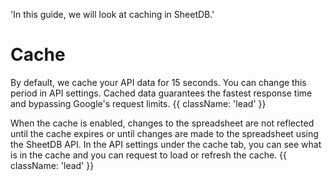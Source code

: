   'In this guide, we will look at caching in SheetDB.'

# Cache

By default, we cache your API data for 15 seconds. You can change this period in API settings. Cached data guarantees the fastest response time and bypassing Google's request limits. {{ className: 'lead' }}

When the cache is enabled, changes to the spreadsheet are not reflected until the cache expires or until changes are made to the spreadsheet using the SheetDB API. In the API settings under the cache tab, you can see what is in the cache and you can request to load or refresh the cache. {{ className: 'lead' }}
